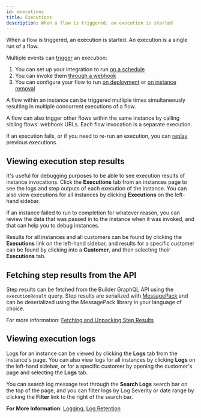 ```yaml
---
id: executions
title: Executions
description: When a flow is triggered, an execution is started
---
```



When a flow is triggered, an execution is started.
An execution is a single run of a flow.

Multiple events can [trigger](/composer/builder/integration-triggers.mdx) an execution:

1. You can set up your integration to run [on a schedule](/composer/builder/integration-triggers.mdx#scheduled-triggers)
1. You can invoke them [through a webhook](/composer/builder/integration-triggers.mdx#webhook-triggers)
1. You can configure your flow to run [on deployment](/composer/builder/integration-triggers.mdx#instance-deploy-trigger) or [on instance removal](/composer/builder/integration-triggers.mdx#instance-remove-trigger)

A flow within an instance can be triggered mutliple times simultaneously resulting in multiple concurrent executions of a flow.

A flow can also trigger other flows within the same instance by calling sibling flows' webhook URLs.
Each flow invocation is a separate execution.

If an execution fails, or if you need to re-run an execution, you can [replay](/composer/builder/retry-and-replay.mdx) previous executions.

## Viewing execution step results

It's useful for debugging purposes to be able to see execution results of instance invocations.
Click the **Executions** tab from an instances page to see the logs and step outputs of each execution of the instance.
You can also view executions for all instances by clicking **Executions** on the left-hand sidebar.

<Screenshot
  filename="instances/execution-results.png"
  maxWidth="600px"
  alt="Instance execution results in Builder app"
/>

If an instance failed to run to completion for whatever reason, you can review the data that was passed in to the instance when it was invoked, and that can help you to debug instances.

Results for all instances and all customers can be found by clicking the **Executions** link on the left-hand sidebar, and results for a specific customer can be found by clicking into a **Customer**, and then selecting their **Executions** tab.

## Fetching step results from the API

Step results can be fetched from the Builder GraphQL API using the `executionResult` query.
Step results are serialized with [MessagePack](https://msgpack.org/index.html) and can be deserialized using the MessagePack library in your language of choice.

For more information: [Fetching and Unpacking Step Results](/composer/builder/api/using-builder-api.mdx#fetching-step-results-through-the-api)

## Viewing execution logs

Logs for an instance can be viewed by clicking the **Logs** tab from the instance's page.
You can also view logs for all instances by clicking **Logs** on the left-hand sidebar, or for a specific customer by opening the customer's page and selecting the **Logs** tab.

You can search log message text through the **Search Logs** search bar on the top of the page, and you can filter logs by Log Severity or date range by clicking the **Filter** link to the right of the search bar.

<Screenshot
  filename="instances/instance-logs.png"
  alt="Filter instance logs in Builder app"
/>

**For More Information**:
[Logging](/composer/builder/logging.mdx),
[Log Retention](/composer/builder/logging.mdx#log-retention)
